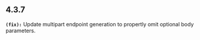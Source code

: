 ## 4.3.7
**`(fix):`** Update multipart endpoint generation to propertly omit optional body parameters.


